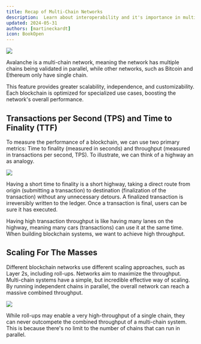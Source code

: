 ```yaml
---
title: Recap of Multi-Chain Networks
description:  Learn about interoperability and it's importance in multichain systems
updated: 2024-05-31
authors: [martineckardt]
icon: BookOpen
---
```


![](/common-images/multi-chain-architecture/subnets.png)

Avalanche is a multi-chain network, meaning the network has multiple chains being validated in parallel, while other networks, such as Bitcoin and Ethereum only have single chain.

This feature provides greater scalability, independence, and customizability. Each blockchain is optimized for specialized use cases, boosting the network's overall performance.

## Transactions per Second (TPS) and Time to Finality (TTF)

To measure the performance of a blockchain, we can use two primary metrics: Time to finality (measured in seconds) and throughput (measured in transactions per second, TPS). To illustrate, we can think of a highway an as analogy.

![](/common-images/consensus/tps-vs-ttf.png)

Having a short time to finality is a short highway, taking a direct route from origin (submitting a transaction) to destination (finalization of the transaction) without any unnecessary detours. A finalized transaction is irreversibly written to the ledger. Once a transaction is final, users can be sure it has executed.

Having high transaction throughput is like having many lanes on the highway, meaning many cars (transactions) can use it at the same time. When building blockchain systems, we want to achieve high throughput.

## Scaling For The Masses

Different blockchain networks use different scaling approaches, such as Layer 2s, including roll-ups. Networks aim to maximize the throughput. Multi-chain systems have a simple, but incredible effective way of scaling. By running independent chains in parallel, the overall network can reach a massive combined throughput.

![](/common-images/multi-chain-architecture/combined-throughput.png)

While roll-ups may enable a very high-throughput of a single chain, they can never outcompete the combined throughput of a multi-chain system. This is because there's no limit to the number of chains that can run in parallel.

<Quiz quizId="302"/>
